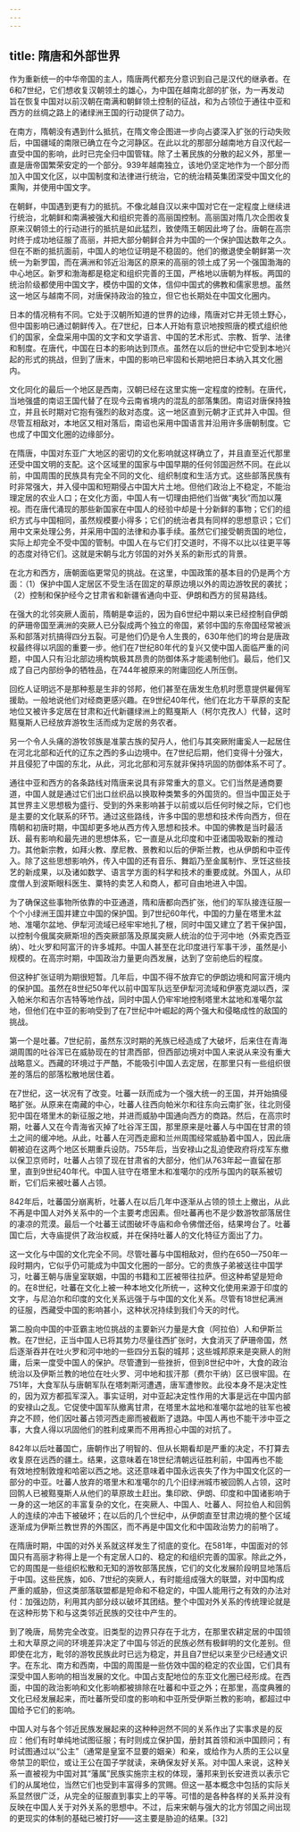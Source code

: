 ```yaml
---
---
---
```

title: 隋唐和外部世界
---



作为重新统一的中华帝国的主人，隋唐两代都充分意识到自己是汉代的继承者。在6和7世纪，它们想收复汉朝领土的雄心，为中国在越南北部的扩张，为一再发动旨在恢复中国对以前汉朝在南满和朝鲜领土控制的征战，和为占领位于通往中亚和西方的丝绸之路上的诸绿洲王国的行动提供了动力。

在南方，隋朝没有遇到什么抵抗，在隋文帝企图进一步向占婆深入扩张的行动失败后，中国疆域的南限已确立在今之河静区。在此以北的那部分越南地方自汉代起一直受中国的影响，此时已完全归中国管辖。除了土著民族的分散的起义外，那里一直是唐帝国繁荣安定的一个部分。939年越南独立，该地仍坚定地作为一个部分而加入中国文化区，以中国制度和法律进行统治，它的统治精英集团深受中国文化的熏陶，并使用中国文字。

在朝鲜，中国遇到更有力的抵抗。不像北越自汉以来中国对它在一定程度上继续进行统治，北朝鲜和南满被强大和组织完善的高丽国控制。高丽国对隋几次企图收复原来汉朝领土的行动进行的抵抗是如此猛烈，致使隋王朝因此垮了台。唐朝在高宗时终于成功地征服了高丽，并把大部分朝鲜合并为中国的一个保护国达数年之久。但在不断的抵抗面前，中国人的地位证明是不稳固的。他们的撤退使全朝鲜第一次统一为新罗国，而在满洲和邻近沿海区的原来的高丽的领土成了另一个强国渤海的中心地区。新罗和渤海都是稳定和组织完善的王国，严格地以唐朝为样板。两国的统治阶级都使用中国文字，模仿中国的文体，信仰中国式的佛教和儒家思想。虽然这一地区与越南不同，对唐保持政治的独立，但它也长期处在中国文化圈内。

日本的情况稍有不同。它处于汉朝所知道的世界的边缘，隋唐对它并无领土野心，但中国影响已通过朝鲜传入。在7世纪，日本人开始有意识地按照唐的模式组织他们的国家，全盘采用中国的文字和文学语言、中国的艺术形式、宗教、哲学、法律和制度。在唐代，中国在日本的影响达到顶点。虽然在以后的世纪中它受到本地兴起的形式的挑战，但到了唐末，中国的影响已牢固和长期地把日本纳入其文化圈内。

文化同化的最后一个地区是西南，汉朝已经在这里实施一定程度的控制。在唐代，当地强盛的南诏王国代替了在现今云南省境内的混乱的部落集团。南诏对唐保持独立，并且长时期对它抱有强烈的敌对态度。这一地区直到元朝才正式并入中国。但尽管互相敌对，本地区又相对落后，南诏也采用中国语言并沿用许多唐朝制度。它也成了中国文化圈的边缘部分。

在隋唐，中国对东亚广大地区的密切的文化影响就这样确立了，并且直至近代那里还受中国文明的支配。这个区域里的国家与中国早期的任何邻国迥然不同。在此以前，中国周围的民族具有完全不同的文化、组织制度和生活方式。这些部落民族有时非常强大，并入侵中国和短期侵占中国大片土地。但他们政治上不稳定，不能治理定居的农业人口；在文化方面，中国人有一切理由把他们当做“夷狄”而加以蔑视。而在唐代涌现的那些新国家在中国人的经验中却是十分新鲜的事物；它们的组织方式与中国相同，虽然规模要小得多；它们的统治者具有同样的思想意识；它们用中文来处理公务，并采用中国的法律和办事手续。虽然它们接受朝贡国的地位，实际上却完全不受中国的管制。中国人在与它们打交道时，不得不以比以往更平等的态度对待它们。这就是宋朝与北方邻国的对外关系的新形式的背景。

在北方和西方，唐朝面临更常见的挑战。在这里，中国政策的基本目的仍是两个方面：（1）保护中国人定居区不受生活在固定的草原边境以外的周边游牧民的袭扰；（2）控制和保护经今之甘肃省和新疆省通向中亚、伊朗和西方的贸易路线。

在强大的北邻突厥人面前，隋朝是幸运的，因为自6世纪中期以来已经控制自伊朗的萨珊帝国至满洲的突厥人已分裂成两个独立的帝国，紧邻中国的东帝国经常被派系和部落对抗搞得四分五裂。可是他们仍是令人生畏的，630年他们的垮台是唐政权最终得以巩固的重要一步。他们在7世纪80年代的复兴又使中国人面临严重的问题，中国人只有沿北部边境构筑极其昂贵的防御体系才能遏制他们。最后，他们又成了自己内部纷争的牺牲品，在744年被原来的附庸回纥人所压倒。

回纥人证明远不是那种惹是生非的邻邦，他们甚至在唐发生危机时愿意提供雇佣军援助。一般地说他们对经商更感兴趣。在9世纪40年代，他们在北方干草原的支配地位又被许多定居在甘肃和近代新疆绿洲上的黠戛斯人（柯尔克孜人）代替，这时黠戛斯人已经放弃游牧生活而成为定居的务农者。

另一个令人头痛的游牧邻族是准蒙古族的契丹人，他们与其突厥附庸奚人一起居住在河北北部和近代的辽东之西的多山边境中。在7世纪后期，他们变得十分强大，并且侵犯了中国的东北，从此，河北北部和河东就非保持巩固的防御体系不可了。

通往中亚和西方的各条路线对隋唐来说具有非常重大的意义。它们当然是通商要道，中国人就是通过它们出口丝织品以换取种类繁多的外国货的。但当中国正处于其世界主义思想极为盛行、受到的外来影响甚于以前或以后任何时候之际，它们也是主要的文化联系的环节。通过这些路线，许多中国的思想和技术传向西方，但在隋朝和初唐时期，中国却更多地从西方传入思想和技术。中国的佛教是当时最活跃、最有影响和最先进的思想体系，它一直是从北印度和中亚诸国吸取新的推动力。其他新宗教，如拜火教、摩尼教、景教和以后的伊斯兰教，也从伊朗和中亚传入。除了这些思想影响外，传入中国的还有音乐、舞蹈乃至金属制作、烹饪这些技艺的新成果，以及诸如数学、语言学方面的科学和技术的重要成就。外国人，从印度僧人到波斯眼科医生、粟特的卖艺人和商人，都可自由地进入中国。

为了确保这些事物所依靠的中亚通道，隋和唐都向西扩张，他们的军队接连征服一个个小绿洲王国并建立中国的保护国。到7世纪60年代，中国的力量在塔里木盆地、准噶尔盆地、伊犁河流域已经牢牢地扎了根，同时中国又建立了若干保护国，以控制今俄属突厥斯坦的西突厥部落及原属突厥人统治的位于河中地（外索克西亚纳）、吐火罗和阿富汗的许多城邦。中国人甚至在北印度进行军事干涉，虽然是小规模的。在高宗时期，中国政治力量更向西发展，达到了空前绝后的程度。

但这种扩张证明为期很短暂。几年后，中国不得不放弃它的伊朗边境和阿富汗境内的保护国。虽然在8世纪50年代以前中国军队远至伊犁河流域和伊塞克湖以西，深入帕米尔和吉尔吉特等地作战，同时中国人仍牢牢地控制塔里木盆地和准噶尔盆地，但他们在中亚的影响受到了在7世纪中叶崛起的两个强大和侵略成性的敌国的挑战。

第一个是吐蕃。7世纪前，虽然东汉时期的羌族已经造成了大破坏，后来住在青海湖周围的吐谷浑已在威胁现在的甘肃西部，但西部边境对中国人来说从来没有重大战略意义。西藏的环境过于严酷，不能吸引中国人去定居，在那里只有一些组织很差的落后的部落松散地居住着。

在7世纪，这一状况有了改变。吐蕃一跃而成为一个强大统一的王国，并开始搞侵略扩张。从原来在南藏的中心，吐蕃人往西向帕米尔和往东向云南扩张，往北则侵犯中国在塔里木的新征服之地，并进而威胁中国通向西方的商路。然后，在高宗时期，吐蕃人又在今青海省灭掉了吐谷浑王国，那里原来是吐蕃人与中国在甘肃的领土之间的缓冲地。从此，吐蕃人在河西走廊和兰州周围经常威胁着中国人，因此唐朝被迫在这两个地区长期重兵设防。755年后，当安禄山之乱迫使政府将戍军东撤以保卫京师时，吐蕃人占领了现在甘肃省的大部分，他们从763年起一直留在那里，直到9世纪40年代。中国人驻守在塔里木和准噶尔的戍所与国内的联系被切断，它们后来被吐蕃人占领。

842年后，吐蕃国分崩离析，吐蕃人在以后几年中逐渐从占领的领土上撤出，从此不再是中国人对外关系中的一个主要考虑因素。但吐蕃再也不是少数游牧部落居住的凄凉的荒漠。最后一个吐蕃王试图破坏寺庙和命令佛僧还俗，结果垮台了。吐蕃国亡后，大寺庙提供了政治权威，并在保持吐蕃人的文化特征方面出了力。

这一文化与中国的文化完全不同。尽管吐蕃与中国相敌对，但约在650—750年一段时期内，它似乎仍可能成为中国文化圈的一部分。它的贵族子弟被送往中国学习，吐蕃王朝与唐皇室联姻，中国的书籍和工匠被带往拉萨。但这种希望是短命的。在8世纪，吐蕃在文化上被一种本地文化所统一，这种文化使用来源于印度的文字，与尼泊尔和印度的文化关系远强于与中国的文化关系。尽管有18世纪满洲的征服，西藏受中国的影响甚小，这种状况持续到我们今天的时代。

第二股向中国的中亚霸主地位挑战的主要新兴力量是大食（阿拉伯）人和伊斯兰教。在7世纪，正当中国人已将其势力尽量往西扩张时，大食消灭了萨珊帝国，然后逐渐吞并在吐火罗和河中地的一些四分五裂的城邦；这些城邦原来是突厥人的附庸，后来一度受中国人的保护。尽管遭到一些挫折，但到8世纪中叶，大食的政治统治以及伊斯兰教的地位在吐火罗、河中地和拔汗那（费尔干纳）区已很牢固。在751年，大食军队与唐朝军队在塔刺斯河遭遇，唐军遭惨败。此役本身不是决定性的，因为双方都孤军深入。事实证明，对中亚起决定性作用的大事是远在中国内部的安禄山之乱。它促使中国军队撤离甘肃，在塔里木盆地和准噶尔盆地的驻军也被弃之不顾，他们因吐蕃占领河西走廊而被截断了退路。中国人再也不能干涉中亚之事，大食人得以巩固他们的胜利成果而不用再担心中国的对抗了。

842年以后吐蕃国亡，唐朝作出了明智的、但从长期看却是严重的决定，不打算去收复原在远西的疆土。结果，这意味着在18世纪清朝远征胜利前，中国再也不能有效地控制敦煌和哈密以西之地。这还意味着中国永远丧失了作为中国文化区的一部分的中亚。吐蕃人放弃的塔里木和准噶尔的几个旧绿洲城市被回鹘人占领，这时回鹘人已被黠戛斯人从他们的草原故土赶出。集印欧、伊朗、印度和中国诸影响于一身的这一地区的丰富复杂的文化，在突厥人、中国人、吐蕃人、阿拉伯人和回鹘人的连续的冲击下被破坏；在以后的几个世纪中，从伊朗直至甘肃边境的整个区域逐渐成为伊斯兰教世界的外围区，而不再是中国文化和中国政治势力的前哨了。

在隋唐时期，中国的对外关系就这样发生了彻底的变化。在581年，中国面对的邻国只有高丽才称得上是一个有定居人口的、稳定的和组织完善的国家。除此之外，它的周围是一些组织松散和无知的游牧部落民族，它们的文化发展阶段明显地落后于中国。这些民族，如6、7世纪的突厥人，有时能组成强大的联盟，对中国构成严重的威胁，但这类部落联盟都是短命和不稳定的，中国人能用行之有效的办法对付：加强边防，利用其内部分歧以破坏其团结。整个中国对外关系的传统理论就是在这种形势下和与这类邻近民族的交往中产生的。

到了晚唐，局势完全改变。旧类型的边界只存在于北方，在那里农耕定居的中国领土和大草原之间的环境差异决定了中国与邻近的民族必然有极鲜明的文化差别。但即使在北方，毗邻的游牧民族此时已远为稳定，并且自7世纪以来至少已经通文识字。在东北、南方和西南，中国的周围是一些仿效中国的稳定的农业国，它们具有深受中国人影响的相当发展的文化。中国占支配地位的东亚文化圈已经形成。在西面，中国的政治影响和文化影响都被排除在吐蕃和中亚之外；在那里，高度典雅的文化已经发展起来，而吐蕃所受印度的影响和中亚所受伊斯兰教的影响，都超过中国给予它们的影响。

中国人对与各个邻近民族发展起来的这种种迥然不同的关系作出了实事求是的反应：他们有时单纯地试图征服；有时则成立保护国，册封其首领和派中国顾问；有时试图通过以“公主”（通常是皇室不显要的姻亲）和亲，或给作为人质的王公以皇帝禁卫的职位，或让王公在国子学就读，来确保友好关系。对中国人来说，这种关系一直被视为中国对其“藩属”民族实施宗主权的体现，藩邦来到长安进贡以表示它们的从属地位，当然它们也受到丰富得多的赏赐。但这一基本概念中包括的实际关系显然很广泛，从完全的征服直到事实上的平等。可惜的是各种各样的关系并没有反映在中国人关于对外关系的思想中。不过，后来宋朝与强大的北方邻国之间出现的更现实的体制的基础已被打好——这主要是胁迫的结果。[32]